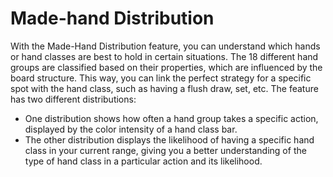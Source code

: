 
# Made-hand Distribution

With the Made-Hand Distribution feature, you can understand which hands or hand classes are best to hold in certain situations. The 18 different hand groups are classified based on their properties, which are influenced by the board structure. This way, you can link the perfect strategy for a specific spot with the hand class, such as having a flush draw, set, etc. The feature has two different distributions:

<MHD />

- One distribution shows how often a hand group takes a specific action, displayed by the color intensity of a hand class bar.
- The other distribution displays the likelihood of having a specific hand class in your current range, giving you a better understanding of the type of hand class in a particular action and its likelihood.
